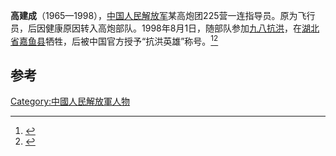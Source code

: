 '''高建成'''（1965—1998），[[中国人民解放军|中国人民解放军]]某高炮团225营一连指导员。原为飞行员，后因健康原因转入高炮部队。1998年8月1日，随部队参加[[1998年中国水灾|九八抗洪]]，在[[湖北省|湖北省]][[嘉鱼县|嘉鱼县]]牺牲，后被中国官方授予“抗洪英雄”称号。<ref>{{cite web | url=http://www.hzqsn.com/html/main/sldfview/20070429109230.html | title=高建成 | publisher=浙江省教育厅 | accessdate=2013-12-01 | archive-url=https://web.archive.org/web/20150924032053/http://www.hzqsn.com/html/main/sldfview/20070429109230.html | archive-date=2015-09-24 | dead-url=yes }}</ref><ref>{{cite web | url=http://news.163.com/12/0906/03/8AMKGM7I00014AED.html | title=抗洪英雄高建成之女上大学了(图) | publisher=长江日报(武汉) | date=2012-09-06 | accessdate=2013-12-01 | archive-url=https://web.archive.org/web/20131203043656/http://news.163.com/12/0906/03/8AMKGM7I00014AED.html | archive-date=2013-12-03 | dead-url=yes }}</ref>
==参考==
<references/>

[[Category:中國人民解放軍人物|Category:中國人民解放軍人物]]